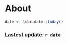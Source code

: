 

About
=====================================

```r
date <- lubridate::today()
```

### Lastest update: `r date` 
